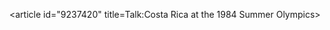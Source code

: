 <article id="9237420" title=Talk:Costa Rica at the 1984 Summer Olympics>
	<talkpage id="9237420" title="Talk:Costa Rica at the 1984 Summer Olympics">
{{talkheader}}
{{OlympicsWikiProject|class=Stub|importance=mid}}
{{WikiProject Central America|class=stub|importance=low|Costa Rica=yes}}
	</talkpage>
</article>